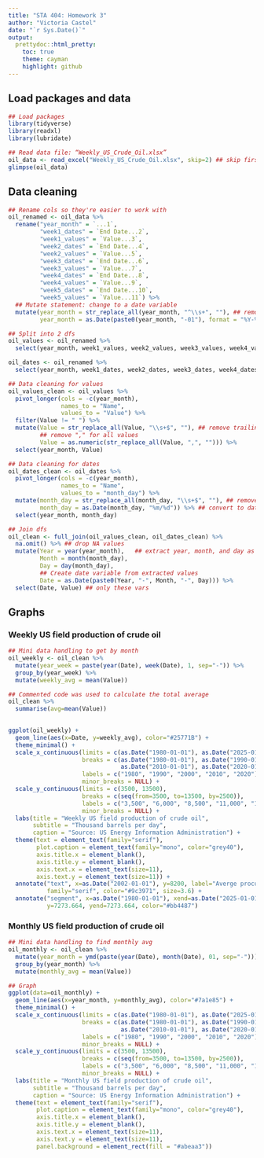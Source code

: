 ```yaml
---
title: "STA 404: Homework 3"
author: "Victoria Castel"
date: "`r Sys.Date()`"
output: 
  prettydoc::html_pretty:
    toc: true
    theme: cayman
    highlight: github
---
```

## Load packages and data
```r
## Load packages
library(tidyverse)
library(readxl)
library(lubridate)
```

```r
## Read data file: “Weekly_US_Crude_Oil.xlsx”
oil_data <- read_excel("Weekly_US_Crude_Oil.xlsx", skip=2) ## skip first 2 rows
glimpse(oil_data)
```

## Data cleaning
```r
## Rename cols so they're easier to work with
oil_renamed <- oil_data %>%
  rename("year_month" = `...1`,
         "week1_dates" = `End Date...2`,
         "week1_values" = `Value...3`,
         "week2_dates" = `End Date...4`,
         "week2_values" = `Value...5`,
         "week3_dates" = `End Date...6`,
         "week3_values" = `Value...7`,
         "week4_dates" = `End Date...8`,
         "week4_values" = `Value...9`,
         "week5_dates" = `End Date...10`,
         "week5_values" = `Value...11`) %>%
  ## Mutate statement: change to a date variable 
  mutate(year_month = str_replace_all(year_month, "^\\s+", ""), ## remove leading white space
         year_month = as.Date(paste0(year_month, "-01"), format = "%Y-%b-%d")) ## add dummy day for formatting

## Split into 2 dfs
oil_values <- oil_renamed %>%
  select(year_month, week1_values, week2_values, week3_values, week4_values, week5_values)

oil_dates <- oil_renamed %>%
  select(year_month, week1_dates, week2_dates, week3_dates, week4_dates, week5_dates)

## Data cleaning for values
oil_values_clean <- oil_values %>%
  pivot_longer(cols = -c(year_month),
               names_to = "Name",
               values_to = "Value") %>%
  filter(Value != " ") %>%
  mutate(Value = str_replace_all(Value, "\\s+$", ""), ## remove trailing white space
         ## remove "," for all values
         Value = as.numeric(str_replace_all(Value, ",", ""))) %>%
  select(year_month, Value)

## Data cleaning for dates
oil_dates_clean <- oil_dates %>%
  pivot_longer(cols = -c(year_month),
               names_to = "Name",
               values_to = "month_day") %>%
  mutate(month_day = str_replace_all(month_day, "\\s+$", ""), ## remove trailing white space for all dates
         month_day = as.Date(month_day, "%m/%d")) %>% ## convert to date type
  select(year_month, month_day)

## Join dfs
oil_clean <- full_join(oil_values_clean, oil_dates_clean) %>%
  na.omit() %>% ## drop NA values 
  mutate(Year = year(year_month),   ## extract year, month, and day as seperate cols
         Month = month(month_day),
         Day = day(month_day),
         ## Create date variable from extracted values
         Date = as.Date(paste0(Year, "-", Month, "-", Day))) %>%
  select(Date, Value) ## only these vars
```


## Graphs

### Weekly US field production of crude oil
```r
## Mini data handling to get by month
oil_weekly <- oil_clean %>%
  mutate(year_week = paste(year(Date), week(Date), 1, sep="-")) %>%
  group_by(year_week) %>%
  mutate(weekly_avg = mean(Value))

## Commented code was used to calculate the total average
oil_clean %>%
  summarise(avg=mean(Value))
  

ggplot(oil_weekly) +
  geom_line(aes(x=Date, y=weekly_avg), color="#25771B") +
  theme_minimal() +
  scale_x_continuous(limits = c(as.Date("1980-01-01"), as.Date("2025-01-01") ),
                     breaks = c(as.Date("1980-01-01"), as.Date("1990-01-01"), as.Date("2000-01-01"), 
                                as.Date("2010-01-01"), as.Date("2020-01-01") ),
                     labels = c("1980", "1990", "2000", "2010", "2020"),
                     minor_breaks = NULL) +
  scale_y_continuous(limits = c(3500, 13500),
                     breaks = c(seq(from=3500, to=13500, by=2500)),
                     labels = c("3,500", "6,000", "8,500", "11,000", "13,500"),
                     minor_breaks = NULL) +
  labs(title = "Weekly US field production of crude oil",
       subtitle = "Thousand barrels per day",
       caption = "Source: US Energy Information Administration") +
  theme(text = element_text(family="serif"),
        plot.caption = element_text(family="mono", color="grey40"),
        axis.title.x = element_blank(),
        axis.title.y = element_blank(),
        axis.text.x = element_text(size=11),
        axis.text.y = element_text(size=11)) +
  annotate("text", x=as.Date("2002-01-01"), y=8200, label="Averge procuction:\n7,273 thousand barrels per day", 
           family="serif", color="#9c3971", size=3.6) +
  annotate("segment", x=as.Date("1980-01-01"), xend=as.Date("2025-01-01"),
           y=7273.664, yend=7273.664, color="#bb4487")


```

### Monthly US field production of crude oil
```r
## Mini data handling to find monthly avg
oil_monthly <- oil_clean %>%
  mutate(year_month = ymd(paste(year(Date), month(Date), 01, sep="-"))) %>% 
  group_by(year_month) %>%
  mutate(monthly_avg = mean(Value)) 

## Graph
ggplot(data=oil_monthly) +
  geom_line(aes(x=year_month, y=monthly_avg), color="#7a1e85") +
  theme_minimal() +
  scale_x_continuous(limits = c(as.Date("1980-01-01"), as.Date("2025-01-01") ),
                     breaks = c(as.Date("1980-01-01"), as.Date("1990-01-01"), as.Date("2000-01-01"), 
                                as.Date("2010-01-01"), as.Date("2020-01-01") ),
                     labels = c("1980", "1990", "2000", "2010", "2020"),
                     minor_breaks = NULL) +
  scale_y_continuous(limits = c(3500, 13500),
                     breaks = c(seq(from=3500, to=13500, by=2500)),
                     labels = c("3,500", "6,000", "8,500", "11,000", "13,500"),
                     minor_breaks = NULL) +
  labs(title = "Monthly US field production of crude oil",
       subtitle = "Thousand barrels per day",
       caption = "Source: US Energy Information Administration") +
  theme(text = element_text(family="serif"),
        plot.caption = element_text(family="mono", color="grey40"),
        axis.title.x = element_blank(),
        axis.title.y = element_blank(),
        axis.text.x = element_text(size=11),
        axis.text.y = element_text(size=11),
        panel.background = element_rect(fill = "#abeaa3"))
  
```

